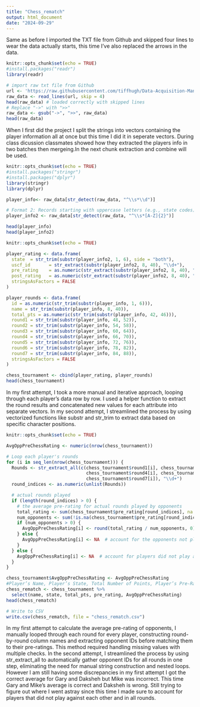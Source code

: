 ---
title: "Chess_rematch"
output: html_document
date: "2024-09-29"
---
Same as before I imported the TXT file from Github and skipped four lines to wear the data actually starts, this time I've also replaced the arrows in the data. 
```{r setup, include=TRUE}
knitr::opts_chunk$set(echo = TRUE)
#install.packages("readr")
library(readr)

# import raw txt file from Github
url <- 'https://raw.githubusercontent.com/tiffhugh/Data-Acquisition-Mangement-/refs/heads/main/tournamentinfo.txt'
raw_data <- read_lines(url, skip = 4)
head(raw_data) # loaded correctly with skipped lines 
# Replace "->" with ">>"
raw_data <- gsub("->", ">>", raw_data)
head(raw_data)
```
When I first did the project I split the strings into vectors containing the player information all at once but this time I did it in seperate vectors. During class dicussion classmates showed how they extracted the players info in two batches then mergeing.In the next chunk extraction and combine will be used. 
```{r setup1, include=TRUE}
knitr::opts_chunk$set(echo = TRUE)
#install.packages("stringr")
#install.packages("dplyr")
library(stringr)
library(dplyr)

player_info<- raw_data[str_detect(raw_data, "^\\s*\\d")]

# Format 2: Records starting with uppercase letters (e.g., state codes)
player_info2 <- raw_data[str_detect(raw_data, "^\\s*[A-Z]{2}")]

head(player_info)
head(player_info2)
```
```{r setup2, include=TRUE}
knitr::opts_chunk$set(echo = TRUE)

player_rating <- data.frame(
  state  = str_trim(substr(player_info2, 1, 6), side = "both"),
  uscf_id       = str_extract(substr(player_info2, 8, 40), "\\d+"),
  pre_rating    = as.numeric(str_extract(substr(player_info2, 8, 40), "(?<=R: )\\d+")),
  post_rating   = as.numeric(str_extract(substr(player_info2, 8, 40), "(?<=>>)\\d+")),
  stringsAsFactors = FALSE
)

player_rounds <- data.frame(
  id = as.numeric(str_trim(substr(player_info, 1, 6))),  
  name = str_trim(substr(player_info, 8, 40)),           
  total_pts = as.numeric(str_trim(substr(player_info, 42, 46))), 
  round1 = str_trim(substr(player_info, 48, 52)),               
  round2 = str_trim(substr(player_info, 54, 58)),               
  round3 = str_trim(substr(player_info, 60, 64)),               
  round4 = str_trim(substr(player_info, 66, 70)),               
  round5 = str_trim(substr(player_info, 72, 76)),                
  round6 = str_trim(substr(player_info, 78, 82)),               
  round7 = str_trim(substr(player_info, 84, 88)),           
  stringsAsFactors = FALSE
)

chess_tournament <- cbind(player_rating, player_rounds)
head(chess_tournament)
```
In my first attempt, I took a more manual and iterative approach, looping through each player’s data row by row. I used a helper function to extract the round results and concatenated new values for each attribute into separate vectors. In my second attempt, I streamlined the process by using vectorized functions like substr and str_trim to extract data based on specific character positions. 
```{r setup3, include=TRUE}
knitr::opts_chunk$set(echo = TRUE)

AvgOppPreChessRating <- numeric(nrow(chess_tournament))

# Loop each player's rounds
for (i in seq_len(nrow(chess_tournament))) {
  Rounds <- str_extract_all(c(chess_tournament$round1[i], chess_tournament$round2[i], chess_tournament$round3[i],
                              chess_tournament$round4[i], chess_tournament$round5[i], chess_tournament$round6[i],
                              chess_tournament$round7[i]), "\\d+") 
  round_indices <- as.numeric(unlist(Rounds))

  # actual rounds played
  if (length(round_indices) > 0) {
    # the average pre-rating for actual rounds played by opponents
    total_rating <- sum(chess_tournament$pre_rating[round_indices], na.rm = TRUE)
    num_opponents <- sum(!is.na(chess_tournament$pre_rating[round_indices]))
    if (num_opponents > 0) {
      AvgOppPreChessRating[i] <- round(total_rating / num_opponents, 0)
    } else {
      AvgOppPreChessRating[i] <- NA  # account for the opponents not played
    }
  } else {
    AvgOppPreChessRating[i] <- NA  # account for players did not play against 
  }
}

chess_tournament$AvgOppPreChessRating <- AvgOppPreChessRating
#Player’s Name, Player’s State, Total Number of Points, Player’s Pre-Rating, and Average Pre Chess Rating of Opponents
chess_rematch <- chess_tournament %>%
  select(name, state, total_pts, pre_rating, AvgOppPreChessRating)
head(chess_rematch)

# Write to CSV
write.csv(chess_rematch, file = "chess_rematch.csv")
```

In my first attempt to calculate the average pre-rating of opponents, I manually looped through each round for every player, constructing round-by-round column names and extracting opponent IDs before matching them to their pre-ratings. This method required handling missing values with multiple checks. In the second attempt, I streamlined the process by using str_extract_all to automatically gather opponent IDs for all rounds in one step, eliminating the need for manual string construction and nested loops. However I am still having some discrepancies in my first attempt I got the correct average for Gary and Daksheh but Mike was incorrect. This time Gary and Mike's average is correct and Daksheh is wrong. Still trying to figure out where I went astray since this time I made sure to account for players that did not play against each other and in all rounds. 














